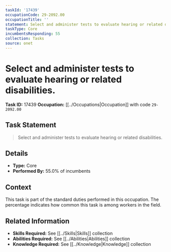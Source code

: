 ```yaml
---
taskId: '17439'
occupationCode: 29-2092.00
occupationTitle: ''
statement: Select and administer tests to evaluate hearing or related disabilities.
taskType: Core
incumbentsResponding: 55
collection: Tasks
source: onet
---
```

# Select and administer tests to evaluate hearing or related disabilities.

**Task ID:** 17439
**Occupation:** [[../Occupations|Occupation]] with code `29-2092.00`

## Task Statement

> Select and administer tests to evaluate hearing or related disabilities.

## Details

- **Type:** Core
- **Performed By:** 55.0% of incumbents

## Context

This task is part of the standard duties performed in this occupation. The percentage indicates how common this task is among workers in the field.

## Related Information

- **Skills Required:** See [[../Skills|Skills]] collection
- **Abilities Required:** See [[../Abilities|Abilities]] collection
- **Knowledge Required:** See [[../Knowledge|Knowledge]] collection
